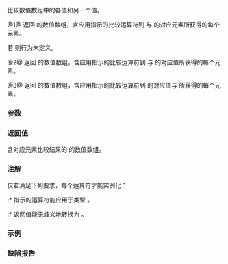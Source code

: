 {{title|1=operator==,!=,&lt;,&lt;=,&gt;,&gt;={{small|(std::valarray)}}}}
{{cpp/numeric/valarray/navbar}}
{{dcl begin}}
{{dcl header|valarray}}
{{dcl|num=1|1=
template&lt; class T &gt; 
std::valarray&lt;bool&gt; operator==( const std::valarray&lt;T&gt;&amp; lhs, const std::valarray&lt;T&gt;&amp; rhs );
template&lt; class T &gt; 
std::valarray&lt;bool&gt; operator!=( const std::valarray&lt;T&gt;&amp; lhs, const std::valarray&lt;T&gt;&amp; rhs );
template&lt; class T &gt; 
std::valarray&lt;bool&gt; operator&lt; ( const std::valarray&lt;T&gt;&amp; lhs, const std::valarray&lt;T&gt;&amp; rhs );
template&lt; class T &gt; 
std::valarray&lt;bool&gt; operator&lt;=( const std::valarray&lt;T&gt;&amp; lhs, const std::valarray&lt;T&gt;&amp; rhs );
template&lt; class T &gt; 
std::valarray&lt;bool&gt; operator&gt; ( const std::valarray&lt;T&gt;&amp; lhs, const std::valarray&lt;T&gt;&amp; rhs );
template&lt; class T &gt; 
std::valarray&lt;bool&gt; operator&gt;=( const std::valarray&lt;T&gt;&amp; lhs, const std::valarray&lt;T&gt;&amp; rhs );
}}
{{dcl|num=2|1=
template&lt; class T &gt; 
std::valarray&lt;bool&gt; operator==( const typename std::valarray&lt;T&gt;::value_type &amp; lhsv,
                                const std::valarray&lt;T&gt;&amp; rhs );
template&lt; class T &gt; 
std::valarray&lt;bool&gt; operator!=( const typename std::valarray&lt;T&gt;::value_type &amp; lhsv,
                                const std::valarray&lt;T&gt;&amp; rhs );
template&lt; class T &gt; 
std::valarray&lt;bool&gt; operator&lt; ( const typename std::valarray&lt;T&gt;::value_type &amp; lhsv,
                                const std::valarray&lt;T&gt;&amp; rhs );
template&lt; class T &gt; 
std::valarray&lt;bool&gt; operator&lt;=( const typename std::valarray&lt;T&gt;::value_type &amp; lhsv,
                                const std::valarray&lt;T&gt;&amp; rhs );
template&lt; class T &gt; 
std::valarray&lt;bool&gt; operator&gt; ( const typename std::valarray&lt;T&gt;::value_type &amp; lhsv,
                                const std::valarray&lt;T&gt;&amp; rhs );
template&lt; class T &gt; 
std::valarray&lt;bool&gt; operator&gt;=( const typename std::valarray&lt;T&gt;::value_type &amp; lhsv,
                                const std::valarray&lt;T&gt;&amp; rhs );
}}
{{dcl|num=3|1=
template&lt; class T &gt; 
std::valarray&lt;bool&gt; operator==( const std::valarray&lt;T&gt;&amp; lhs,
                                const typename std::valarray&lt;T&gt;::value_type &amp; rhsv );
template&lt; class T &gt; 
std::valarray&lt;bool&gt; operator!=( const std::valarray&lt;T&gt;&amp; lhs,
                                const typename std::valarray&lt;T&gt;::value_type &amp; rhsv );
template&lt; class T &gt; 
std::valarray&lt;bool&gt; operator&lt; ( const std::valarray&lt;T&gt;&amp; lhs,
                                const typename std::valarray&lt;T&gt;::value_type &amp; rhsv );
template&lt; class T &gt; 
std::valarray&lt;bool&gt; operator&lt;=( const std::valarray&lt;T&gt;&amp; lhs,
                                const typename std::valarray&lt;T&gt;::value_type &amp; rhsv );
template&lt; class T &gt; 
std::valarray&lt;bool&gt; operator&gt; ( const std::valarray&lt;T&gt;&amp; lhs,
                                const typename std::valarray&lt;T&gt;::value_type &amp; rhsv );
template&lt; class T &gt; 
std::valarray&lt;bool&gt; operator&gt;=( const std::valarray&lt;T&gt;&amp; lhs,
                                const typename std::valarray&lt;T&gt;::value_type &amp; rhsv );
}}
{{dcl end}}

比较数值数组中的各值和另一个值。

@1@ 返回 {{c|bool}} 的数值数组，含应用指示的比较运算符到 {{c|lhs}} 与 {{c|rhs}} 的对应元素所获得的每个元素。

若 {{c|1=size() != v.size()}} 则行为未定义。

@2@ 返回 {{c|bool}} 的数值数组，含应用指示的比较运算符到 {{c|lhsv}} 与 {{c|rhs}} 的对应值所获得的每个元素。

@3@ 返回 {{c|bool}} 的数值数组，含应用指示的比较运算符到 {{c|lhs}} 的对应值与 {{c|rhsv}} 所获得的每个元素。

===参数===
{{par begin}}
{{par|lhs, rhs|要比较的数值数组}}
{{par|lhsv, rhsv|要与数值数组中每个元素比较的值}}
{{par end}}

===返回值===
含对应元素比较结果的 {{c|bool}} 的数值数组。

{{cpp/impldef exception}}

===注解===
仅若满足下列要求，每个运算符才能实例化：
:* 指示的运算符能应用于类型 {{tt|T}}。
:* 返回值能无歧义地转换为 {{c|bool}}。

{{cpp/numeric/valarray/notes_ret}}

===示例===
{{example
|code=
#include &lt;iostream&gt;
#include &lt;valarray&gt;

int main()
{
    // 清零 valarray 中的所有负值
    std::valarray&lt;int&gt; v = {1, -1, 0, -3, 10, -1, -2};
    std::cout &lt;&lt; "之前: ";
    for(auto n: v) {
        std::cout &lt;&lt; n &lt;&lt; ' ';
    }
    std::cout &lt;&lt; '\n';
    v[v &lt; 0] = 0;
    std::cout &lt;&lt; "之后: ";
    for(auto n: v) {
        std::cout &lt;&lt; n &lt;&lt; ' ';
    }
    std::cout &lt;&lt; '\n';

    // 转换 == 的 valarray&lt;bool&gt; 结果为单个 bool
    std::valarray&lt;int&gt; a = {1, 2, 3};
    std::valarray&lt;int&gt; b = {2, 4, 6};

    std::cout &lt;&lt; "2*a == b 为 " &lt;&lt; std::boolalpha
              &lt;&lt; (2*a == b).min() &lt;&lt; '\n';

}
|output=
之前: 1 -1 0 -3 10 -1 -2
之后: 1 0 0 0 10 0 0
2*a == b 为 true
}}

===缺陷报告===
{{dr list begin}}
{{dr list item | wg=lwg|dr=3074|std=C++98|before={{v|2-3}} 从标量和 {{tt|valarray}} 两者推导 {{tt|T}}，禁止混合类型的调用|after=仅从 {{tt|valarray}} 推导 {{tt|T}}}}
{{dr list end}}

{{langlinks|de|en|es|fr|it|ja|pt|ru}}